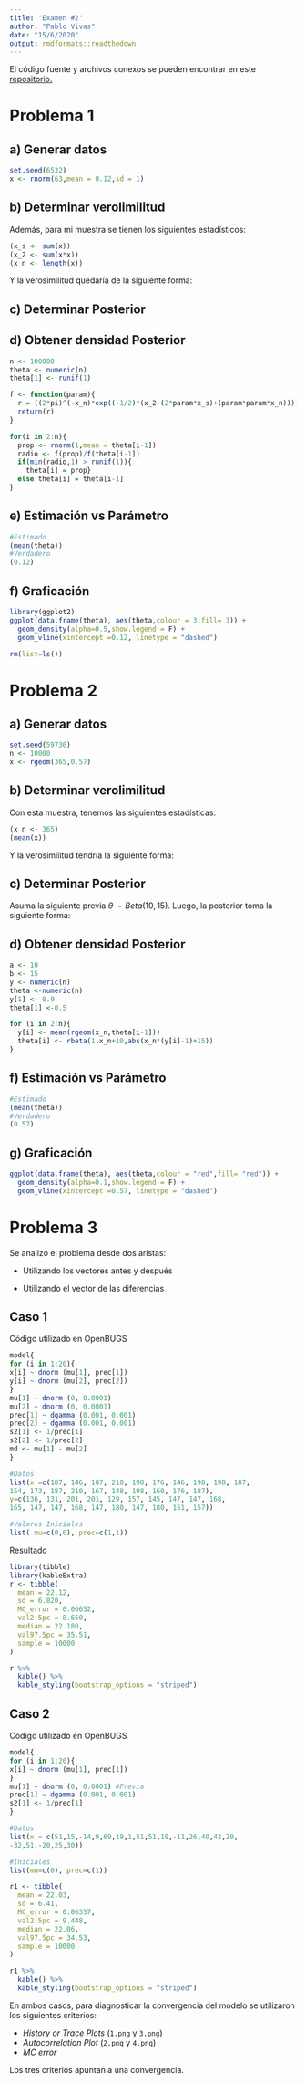 ---
title: 'Examen #2'
author: "Pablo Vivas"
date: "15/6/2020"
output: rmdformats::readthedown
---

El código fuente y archivos conexos se pueden encontrar en este [repositorio.](https://github.com/pablo-vivas/sp1626)

# Problema 1

## a) Generar datos
```{r}
set.seed(6532)
x <- rnorm(63,mean = 0.12,sd = 1)
```

## b) Determinar verolimilitud
\begin{align}
L(\theta,\sigma^{2}|X) &= \prod_{i=1}^{n}f(x_{i}|\theta, \sigma^{2}) \\
&= \prod_{i=1}^{n} \frac{1}{\sqrt{2\pi}} e^{-\frac{1}{2}(x_{i}-\theta)^{2}} \\
&= (2\pi)^{\frac{-n}{2}} e^{-\frac{1}{2} (\sum x_{i}^{2}-2\theta \sum x_{i}+\theta^{2}n)}
\end{align}

Además, para mi muestra se tienen los siguientes estadísticos:

```{r}
(x_s <- sum(x))
(x_2 <- sum(x*x))
(x_n <- length(x))
```

Y la verosimilitud quedaría de la siguiente forma:

\begin{align}
L(\theta,\sigma^{2}|X) &= (2\pi)^{\frac{-63}{2}} e^{-\frac{1}{2} (60,24-2*\theta*14,14+\theta^{2}63)}
\end{align}


## c) Determinar Posterior
\begin{align}

P(\theta|X) &= L(\theta,\sigma^{2}|X)*P(\theta)\\
&= (2\pi)^{\frac{-63}{2}} e^{-\frac{1}{2} (60,24-2*\theta*14,14+\theta^{2}63)}*\frac{1}{\pi(1+\theta^{2})}
\end{align}

## d) Obtener densidad Posterior
```{r}
n <- 100000
theta <- numeric(n)
theta[1] <- runif(1)

f <- function(param){
  r = ((2*pi)^(-x_n)*exp((-1/2)*(x_2-(2*param*x_s)+(param*param*x_n))))/(pi*(1+param**2))
  return(r)
}

for(i in 2:n){
  prop <- rnorm(1,mean = theta[i-1])
  radio <- f(prop)/f(theta[i-1])
  if(min(radio,1) > runif(1)){ 
    theta[i] = prop}
  else theta[i] = theta[i-1]
}
```

## e) Estimación vs Parámetro

```{r}
#Estimado
(mean(theta))
#Verdadero
(0.12)
```

## f) Graficación

```{r}
library(ggplot2)
ggplot(data.frame(theta), aes(theta,colour = 3,fill= 3)) +
  geom_density(alpha=0.5,show.legend = F) +
  geom_vline(xintercept =0.12, linetype = "dashed")
```

```{r, include=FALSE}
rm(list=ls())
```

# Problema 2

## a) Generar datos

```{r}
set.seed(59736)
n <- 10000
x <- rgeom(365,0.57)
```

## b) Determinar verolimilitud

\begin{align}
L(\theta,\sigma^{2}|X) &= \prod_{i=1}^{n}f(x_{i}|\theta) \\
&= \prod_{i=1}^{n} (1-\theta)^{x_{i}-1}\theta \\
&= \theta^{n}(1-\theta)^{\sum x_{i}-1}\\
&= \theta^{n}(1-\theta)^{\sum x_{i}-n}\\
&= \theta^{n}(1-\theta)^{n\bar{x}-n}\\
&= \theta^{n}(1-\theta)^{n(\bar{x}-1)}\\
\end{align}

Con esta muestra, tenemos las siguientes estadísticas:

```{r}
(x_n <- 365)
(mean(x))
```

Y la verosimilitud tendría la siguiente forma:

\begin{align}
L(\theta,\sigma^{2}|X) &=  \theta^{365}(1-\theta)^{n(0.72-1)}\\
\end{align}

## c) Determinar Posterior

Asuma la siguiente previa $\theta \sim Beta(10,15)$. Luego, la posterior toma la siguiente forma:

\begin{align}

P(\theta|X) &= L(\theta|X)*P(\theta)\\
&\propto \theta^{n}(1-\theta)^{n(\bar{x}-1)} \cdot \theta^{10-1}(1-\theta)^{15-1}\\
&= \theta^{n+10-1}(1-\theta)^{n(\bar{x}-1)+15-1}
\end{align}

## d) Obtener densidad Posterior

```{r}
a <- 10
b <- 15
y <- numeric(n)
theta <-numeric(n)
y[1] <- 0.9
theta[1] <-0.5

for (i in 2:n){
  y[i] <- mean(rgeom(x_n,theta[i-1]))
  theta[i] <- rbeta(1,x_n+10,abs(x_n*(y[i]-1)+15))
}
```

## f) Estimación vs Parámetro
```{r}
#Estimado
(mean(theta))
#Verdadero
(0.57)
```

## g) Graficación
```{r}
ggplot(data.frame(theta), aes(theta,colour = "red",fill= "red")) +
  geom_density(alpha=0.1,show.legend = F) +
  geom_vline(xintercept =0.57, linetype = "dashed")
```

# Problema 3

Se analizó el problema desde dos aristas:

+ Utilizando los vectores antes y después

+ Utilizando el vector de las diferencias

## Caso 1

Código utilizado en OpenBUGS

```{r, eval=FALSE}
model{
for (i in 1:20){
x[i] ~ dnorm (mu[1], prec[1]) 
y[i] ~ dnorm (mu[2], prec[2])
}
mu[1] ~ dnorm (0, 0.0001)
mu[2] ~ dnorm (0, 0.0001)
prec[1] ~ dgamma (0.001, 0.001) 
prec[2] ~ dgamma (0.001, 0.001)
s2[1] <- 1/prec[1]
s2[2] <- 1/prec[2]
md <- mu[1] - mu[2]
}

#Datos
list(x =c(187, 146, 187, 210, 198, 176, 146, 198, 198, 187,
154, 173, 187, 210, 167, 148, 198, 160, 176, 187),
y=c(136, 131, 201, 201, 129, 157, 145, 147, 147, 168,
165, 147, 147, 168, 147, 180, 147, 180, 151, 157))

#Valores Iniciales
list( mu=c(0,0), prec=c(1,1))

```

Resultado

```{r, echo=FALSE}
library(tibble)
library(kableExtra)
r <- tibble(
  mean = 22.12,
  sd = 6.820,
  MC_error = 0.06652,
  val2.5pc = 8.650,
  median = 22.180,
  val97.5pc = 35.51,
  sample = 10000
)
```

```{r, echo=FALSE}
r %>%
  kable() %>%
  kable_styling(bootstrap_options = "striped")
```

## Caso 2

Código utilizado en OpenBUGS

```{r, eval=FALSE}
model{
for (i in 1:20){
x[i] ~ dnorm (mu[1], prec[1])
}
mu[1] ~ dnorm (0, 0.0001) #Previa
prec[1] ~ dgamma (0.001, 0.001) 
s2[1] <- 1/prec[1]
}

#Datos
list(x = c(51,15,-14,9,69,19,1,51,51,19,-11,26,40,42,20,
-32,51,-20,25,30))

#Iniciales
list(mu=c(0), prec=c(1))
```


```{r, echo=FALSE}
r1 <- tibble(
  mean = 22.03,
  sd = 6.41,
  MC_error = 0.06357,
  val2.5pc = 9.448,
  median = 22.06,
  val97.5pc = 34.53,
  sample = 10000
)
```

```{r, echo=FALSE}
r1 %>%
  kable() %>%
  kable_styling(bootstrap_options = "striped")
```

En ambos casos, para diagnosticar la convergencia del modelo se utilizaron los siguientes criterios:

+ _History or Trace Plots_ (`1.png` y `3.png`)
+ _Autocorrelation Plot_ (`2.png` y `4.png`)
+ _MC error_

Los tres criterios apuntan a una convergencia.